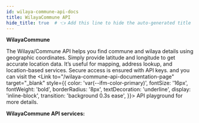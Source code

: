 ```yaml
---
id: wilaya-commune-api-docs
title: WilayaCommune API
hide_title: true  # 👈 Add this line to hide the auto-generated title
---
```



**WilayaCommune**

The Wilaya/Commune API helps you find commune and wilaya details using geographic coordinates. Simply provide latitude and longitude to get accurate location data. It’s useful for mapping, address lookup, and location-based services. Secure access is ensured with API keys.
and you can visit the <Link to="/wilaya-commune-api-documentation-page"
target="_blank"
style={{ 
  color: 'var(--ifm-color-primary)', 
  fontSize: '16px',
  fontWeight: 'bold',
  borderRadius: '8px',
  textDecoration: 'underline',
  display: 'inline-block',
  transition: 'background 0.3s ease',
}}> API playground </Link> for more details.


**WilayaCommune API services:**
<WilayaCommuneServicesListContainer />
